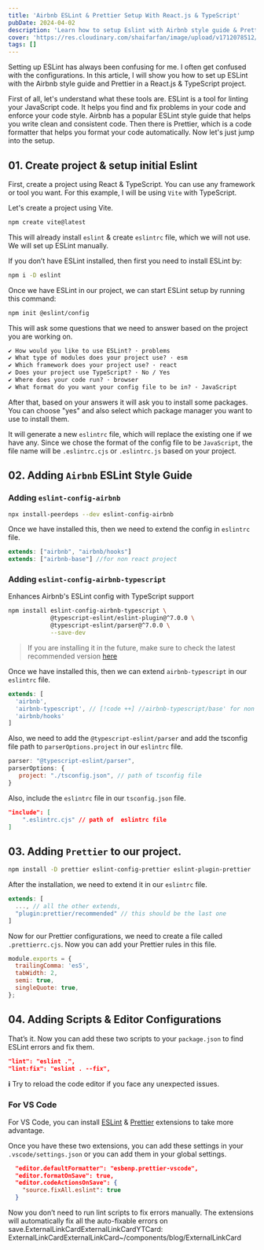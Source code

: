 ```yaml
---
title: 'Airbnb ESLint & Prettier Setup With React.js & TypeScript'
pubDate: 2024-04-02
description: 'Learn how to setup Eslint with Airbnb style guide & Prettier in a React.js & TypeScript project.'
cover: 'https://res.cloudinary.com/shaifarfan/image/upload/v1712078512/shaifarfan.com/blog/airbnb-eslint-prettier-setup-react-typescript/cover.png'
tags: []
---
```



<ExternalLinkCard
  logo="youTube"
  client:load
  link="https://youtu.be/6O_IPMwdQaU"
  title="Video Tutorial "
  description="I have also created a video tutorial on this blog. Check it out if you prefer video content."
/>

Setting up ESLint has always been confusing for me. I often get confused with the configurations. In this article, I will show you how to set up ESLint with the Airbnb style guide and Prettier in a React.js & TypeScript project.

First of all, let's understand what these tools are. ESLint is a tool for linting your JavaScript code. It helps you find and fix problems in your code and enforce your code style. Airbnb has a popular ESLint style guide that helps you write clean and consistent code. Then there is Prettier, which is a code formatter that helps you format your code automatically. Now let's just jump into the setup.

## 01. Create project & setup initial Eslint

First, create a project using React & TypeScript. You can use any framework or tool you want. For this example, I will be using `Vite` with TypeScript.

Let's create a project using Vite.

```bash
npm create vite@latest
```

This will already install `eslint` & create `eslintrc` file, which we will not use. We will set up ESLint manually.

If you don’t have ESLint installed, then first you need to install ESLint by:

```bash
npm i -D eslint
```

Once we have ESLint in our project, we can start ESLint setup by running this command:

```bash
npm init @eslint/config
```

This will ask some questions that we need to answer based on the project you are working on.

```txt
✔ How would you like to use ESLint? · problems
✔ What type of modules does your project use? · esm
✔ Which framework does your project use? · react
✔ Does your project use TypeScript? · No / Yes
✔ Where does your code run? · browser
✔ What format do you want your config file to be in? · JavaScript
```

After that, based on your answers it will ask you to install some packages. You can choose "yes" and also select which package manager you want to use to install them.

It will generate a new `eslintrc` file, which will replace the existing one if we have any. Since we chose the format of the config file to be `JavaScript`, the file name will be `.eslintrc.cjs` or `.eslintrc.js` based on your project.

## 02. Adding `Airbnb` ESLint Style Guide

### Adding `eslint-config-airbnb`

```bash
npx install-peerdeps --dev eslint-config-airbnb
```

Once we have installed this, then we need to extend the config in `eslintrc` file.

```js
extends: ["airbnb", "airbnb/hooks"]
extends: ["airbnb-base"] //for non react project
```

### Adding `eslint-config-airbnb-typescript`

Enhances Airbnb's ESLint config with TypeScript support

```bash
npm install eslint-config-airbnb-typescript \
            @typescript-eslint/eslint-plugin@^7.0.0 \
            @typescript-eslint/parser@^7.0.0 \
            --save-dev
```

> If you are installing it in the future, make sure to check the latest recommended version [here](https://github.com/iamturns/eslint-config-airbnb-typescript?tab=readme-ov-file#2-install-dependencies-and-peer-dependencies)

Once we have installed this, then we can extend `airbnb-typescript` in our `eslintrc` file.

```js
extends: [
  'airbnb',
  'airbnb-typescript', // [!code ++] //airbnb-typescript/base' for non react
  'airbnb/hooks'
]
```

Also, we need to add the `@typescript-eslint/parser` and add the tsconfig file path to `parserOptions.project` in our `eslintrc` file.

```js
parser: "@typescript-eslint/parser",
parserOptions: {
   project: "./tsconfig.json", // path of tsconfig file
}
```

Also, include the `eslintrc` file in our `tsconfig.json` file.

```json
"include": [
	".eslintrc.cjs" // path of  eslintrc file
]
```

## 03. Adding `Prettier` to our project.

```bash
npm install -D prettier eslint-config-prettier eslint-plugin-prettier
```

After the installation, we need to extend it in our `eslintrc` file.

```js
extends: [
  ..., // all the other extends,
  "plugin:prettier/recommended" // this should be the last one
]
```

Now for our Prettier configurations, we need to create a file called `.prettierrc.cjs`. Now you can add your Prettier rules in this file.

```js
module.exports = {
  trailingComma: 'es5',
  tabWidth: 2,
  semi: true,
  singleQuote: true,
};
```

## 04. Adding Scripts & Editor Configurations

That’s it. Now you can add these two scripts to your `package.json` to find ESLint errors and fix them.

```json
"lint": "eslint .",
"lint:fix": "eslint . --fix",
```

**ℹ️** Try to reload the code editor if you face any unexpected issues.

### For VS Code

For VS Code, you can install [ESLint](https://marketplace.visualstudio.com/items?itemName=dbaeumer.vscode-eslint) & [Prettier](https://marketplace.visualstudio.com/items?itemName=esbenp.prettier-vscode) extensions to take more advantage.

Once you have these two extensions, you can add these settings in your `.vscode/settings.json` or you can add them in your global settings.

```json
  "editor.defaultFormatter": "esbenp.prettier-vscode",
  "editor.formatOnSave": true,
  "editor.codeActionsOnSave": {
    "source.fixAll.eslint": true
  }
```

Now you don’t need to run lint scripts to fix errors manually. The extensions will automatically fix all the auto-fixable errors on save.ExternalLinkCardExternalLinkCardYTCard: ExternalLinkCardExternalLinkCard~/components/blog/ExternalLinkCard
